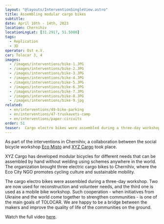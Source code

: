 ```yaml
---
layout: "@layouts/InterventionSingleView.astro"
title: Assembling modular cargo bikes
subtitle: 
date: April 10th - 14th, 2023
location: Chernihiv
locationLngLat: [31.2917, 51.5000]
tags: 
  - Replication
  - 3D 
operator: Ost e.V.
car: Tolocar 3, 4
images:
  - /images/interventions/bike-1.JPG
  - /images/interventions/bike-2.JPG
  - /images/interventions/bike-3.JPG
  - /images/interventions/bike-4.JPG
  - /images/interventions/bike-5.JPG
  - /images/interventions/bike-6.JPG
  - /images/interventions/bike-7.JPG
  - /images/interventions/bike-8.JPG
  - /images/interventions/bike-9.jpg
related:
  - en/interventions/49-bike-parking
  - en/interventions/47-truskavets-camp
  - en/interventions/paper-circuits
order: 51
teaser:  Cargo electro bikes were assembled during a three-day workshop in Chernihiv. 
---
```

As part of the interventions in Chernihiv, a collaboration between the social bicycle workshop [Eco Misto](https://www.facebook.com/eco.cn.ua/) and [XYZ Cargo](http://www.xyzcargo.com/about/) took place.

XYZ Cargo has developed modular bicycles for different needs that can be assembled by hand without welding using schemes anywhere in the world. The organization brought three electric cargo bikes to Chernihiv, where the Eco City NGO promotes cycling culture and sustainable mobility.

The cargo electro bikes were assembled during a three-day workshop. Two are now used for reconstruction and volunteer needs, and the third one is used as a mobile bike workshop. Such cooperation - when initiatives from Ukraine and the world come together to strengthen communities - is one of the main goals of TOLOCAR. We are happy to be a bridge between the makers and improve the quality of life of the communities on the ground.

Watch the full video [here](https://www.instagram.com/reel/CrYGvzwIS0P/?utm_source=ig_web_copy_link&igshid=MzRlODBiNWFlZA==). 
